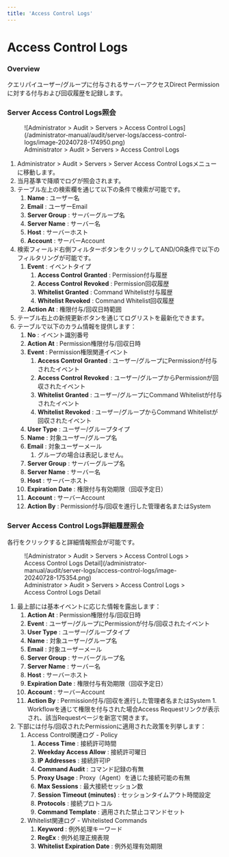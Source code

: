 ```yaml
---
title: 'Access Control Logs'
---
```


# Access Control Logs

### Overview

クエリパイユーザー/グループに付与されるサーバーアクセスDirect Permissionに対する付与および回収履歴を記録します。

### Server Access Control Logs照会

<figure data-layout="center" data-align="center">
![Administrator &gt; Audit &gt; Servers &gt; Access Control Logs](/administrator-manual/audit/server-logs/access-control-logs/image-20240728-174950.png)
<figcaption>
Administrator &gt; Audit &gt; Servers &gt; Access Control Logs
</figcaption>
</figure>

1. Administrator &gt; Audit &gt; Servers &gt; Server Access Control Logsメニューに移動します。
2. 当月基準で降順でログが照会されます。
3. テーブル左上の検索欄を通じて以下の条件で検索が可能です。
    1.  **Name**  : ユーザー名
    2.  **Email**  : ユーザーEmail
    3.  **Server Group**  : サーバーグループ名
    4.  **Server Name**  : サーバー名
    5.  **Host**  : サーバーホスト
    6.  **Account**  : サーバーAccount
4. 検索フィールド右側フィルターボタンをクリックしてAND/OR条件で以下のフィルタリングが可能です。
    1.  **Event**  : イベントタイプ
        1.  **Access Control Granted**  : Permission付与履歴
        2.  **Access Control Revoked**  : Permission回収履歴
        3.  **Whitelist Granted**  : Command Whitelist付与履歴
        4.  **Whitelist Revoked**  : Command Whitelist回収履歴
    2.  **Action At**  : 権限付与/回収日時範囲
5. テーブル右上の新規更新ボタンを通じてログリストを最新化できます。
6. テーブルで以下のカラム情報を提供します：
    1.  **No**  : イベント識別番号
    2.  **Action At**  : Permission権限付与/回収日時
    3.  **Event**  : Permission権限関連イベント
        1.  **Access Control**   **Granted**  : ユーザー/グループにPermissionが付与されたイベント
        2.  **Access Control Revoked**  : ユーザー/グループからPermissionが回収されたイベント
        3.  **Whitelist Granted**  : ユーザー/グループにCommand Whitelistが付与されたイベント
        4.  **Whitelist Revoked**  : ユーザー/グループからCommand Whitelistが回収されたイベント
    4.  **User Type**  : ユーザー/グループタイプ
    5.  **Name**  : 対象ユーザー/グループ名
    6.  **Email**  : 対象ユーザーメール
        1. グループの場合は表記しません。
    7.  **Server Group**  : サーバーグループ名
    8.  **Server Name**  : サーバー名
    9.  **Host**  : サーバーホスト
    10.  **Expiration Date**  : 権限付与有効期限（回収予定日）
    11.  **Account**  : サーバーAccount
    12.  **Action By**  : Permission付与/回収を進行した管理者名またはSystem

### Server Access Control Logs詳細履歴照会

各行をクリックすると詳細情報照会が可能です。

<figure data-layout="center" data-align="center">
![Administrator &gt; Audit &gt; Servers &gt; Access Control Logs &gt; Access Control Logs Detail](/administrator-manual/audit/server-logs/access-control-logs/image-20240728-175354.png)
<figcaption>
Administrator &gt; Audit &gt; Servers &gt; Access Control Logs &gt; Access Control Logs Detail
</figcaption>
</figure>

1. 最上部には基本イベントに応じた情報を露出します：
    1.  **Action At**  : Permission権限付与/回収日時
    2.  **Event**  : ユーザー/グループにPermissionが付与/回収されたイベント
    3.  **User Type**  : ユーザー/グループタイプ
    4.  **Name**  : 対象ユーザー/グループ名
    5.  **Email**  : 対象ユーザーメール
    6.  **Server Group**  : サーバーグループ名
    7.  **Server Name**  : サーバー名
    8.  **Host**  : サーバーホスト
    9.  **Expiration Date**  : 権限付与有効期限（回収予定日）
    10.  **Account**  : サーバーAccount
    11.  **Action By**  : Permission付与/回収を進行した管理者名またはSystem
        1. Workflowを通じて権限を付与された場合Access Requestリンクが表示され、該当Requestページを新窓で開きます。
2. 下部には付与/回収されたPermissionに適用された政策を列挙します：
    1. Access Control関連ログ - Policy
        1.  **Access Time**  : 接続許可時間
        2.  **Weekday Access Allow**  : 接続許可曜日
        3.  **IP Addresses**  : 接続許可IP
        4.  **Command Audit**  : コマンド記録の有無
        5.  **Proxy Usage**  : Proxy（Agent）を通じた接続可能の有無
        6.  **Max Sessions**  : 最大接続セッション数
        7.  **Session Timeout (minutes)**  : セッションタイムアウト時間設定
        8.  **Protocols**  : 接続プロトコル
        9.  **Command Template**  : 適用された禁止コマンドセット
    2. Whitelist関連ログ - Whitelisted Commands
        1.  **Keyword**  : 例外処理キーワード
        2.  **RegEx**  : 例外処理正規表現
        3.  **Whitelist Expiration Date**  : 例外処理有効期限
